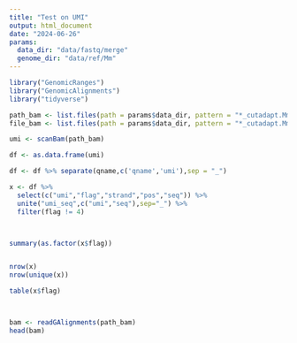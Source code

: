 ```yaml
---
title: "Test on UMI"
output: html_document
date: "2024-06-26"
params:
  data_dir: "data/fastq/merge"
  genome_dir: "data/ref/Mm"
---
```


```r
library("GenomicRanges")
library("GenomicAlignments")
library("tidyverse")

path_bam <- list.files(path = params$data_dir, pattern = "*_cutadapt.Mm.ht2.bam$", full.names = TRUE)
file_bam <- list.files(path = params$data_dir, pattern = "*_cutadapt.Mm.ht2.bam$", full.names = FALSE)

umi <- scanBam(path_bam)

df <- as.data.frame(umi)

df <- df %>% separate(qname,c('qname','umi'),sep = "_")

x <- df %>% 
  select(c("umi","flag","strand","pos","seq")) %>%
  unite("umi_seq",c("umi","seq"),sep="_") %>%
  filter(flag != 4)



summary(as.factor(x$flag))


nrow(x)
nrow(unique(x))

table(x$flag)



bam <- readGAlignments(path_bam)
head(bam)

```

